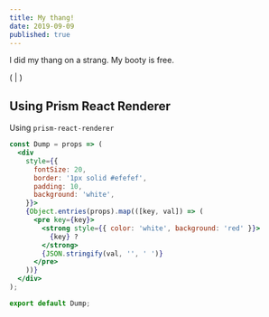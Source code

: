 ```yaml
---
title: My thang!
date: 2019-09-09
published: true
---
```


I did my thang on a strang. My booty
is free. 

(  |  )

## Using Prism React Renderer
Using `prism-react-renderer`

```jsx
const Dump = props => (
  <div
    style={{
      fontSize: 20,
      border: '1px solid #efefef',
      padding: 10,
      background: 'white',
    }}>
    {Object.entries(props).map(([key, val]) => (
      <pre key={key}>
        <strong style={{ color: 'white', background: 'red' }}>
          {key} ?
        </strong>
        {JSON.stringify(val, '', ' ')}
      </pre>
    ))}
  </div>
);

export default Dump;
```